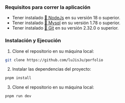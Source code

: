 ### Requisitos para correr la aplicación

- Tener instalado [🔗 NodeJs](https://link-url-here.org) en su versión 18 o superior.
- Tener instalado [🔗 Mysql](https://link-url-here.org) en su versión 1.78 o superior.
- Tener instalado [🔗 Git](https://link-url-here.org) en su versión 2.32.0 o superior.

### Instalación y <b class='dg'>Ejecución</b>

1. Clone el repositorio en su máquina local:

```bash
git clone https://github.com/luJisJu/porfolio
```

2. Instalar las dependencias del proyecto:

```bash
pnpm install
```

3. Clone el repositorio en su máquina local:

```bash
pnpm run dev
```
